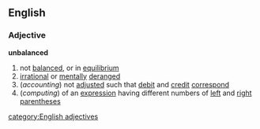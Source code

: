 ==English==
===Adjective===
'''unbalanced'''
#not [[balanced]], or in [[equilibrium]]
#[[irrational]] or [[mentally]] [[deranged]]
#(''accounting'') not [[adjusted]] such that [[debit]] and [[credit]] [[correspond]]
#(''computing'') of an [[expression]] having different numbers of [[left]] and [[right]] [[parentheses]]
[[category:English adjectives]]